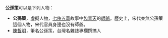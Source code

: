 {{提示|孫策}}
'''公孫策'''可以是下列人物：
* '''公孫策'''，虛擬人物，[[七俠五義|七俠五義]]故事中[[包青天|包青天]]的[[師爺|師爺]]。歷史上，宋代並無公孫策這個人物，宋代官員身邊也沒有師爺。
* [[陳哲明|陳哲明]]，筆名公孫策，台灣名雜誌專欄撰搞人

{{disambig|Cat=三字公孫姓人名消歧義}}